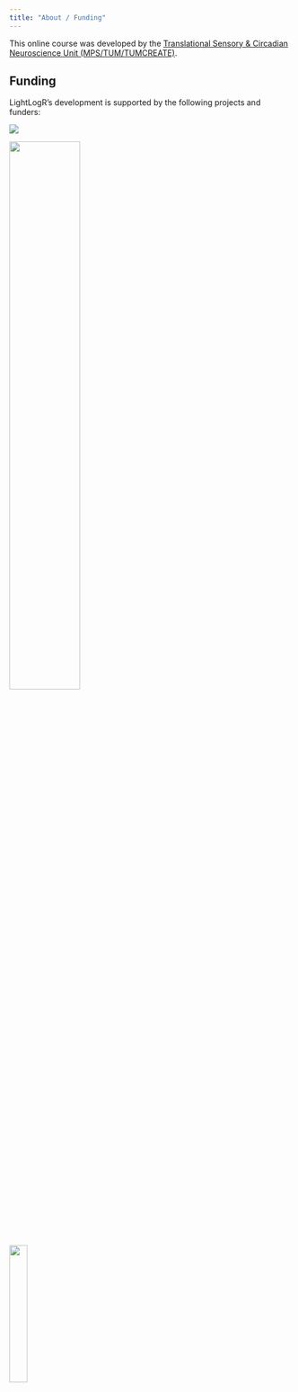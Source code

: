 ```yaml
---
title: "About / Funding"
---
```


This online course was developed by the [Translational Sensory & Circadian Neuroscience Unit (MPS/TUM/TUMCREATE)](https://www.tscnlab.org).

## Funding

LightLogR's development is supported by the following projects and funders:

![](assets/Acknowledgement badge.jpg)

![](assets/logo_glee-2.png){width="50%"}

![](assets/Wellcome_Trust_logo.svg.png){width="25%"}
